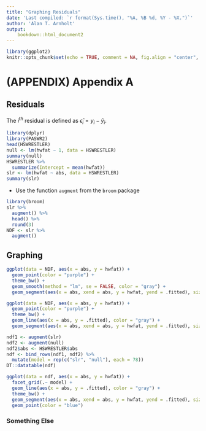 ```yaml
---
title: "Graphing Residuals"
date: 'Last compiled: `r format(Sys.time(), "%A, %B %d, %Y - %X.")`'
author: 'Alan T. Arnholt'
output: 
    bookdown::html_document2
---
```


```r
library(ggplot2)
knitr::opts_chunk$set(echo = TRUE, comment = NA, fig.align = "center", warning = FALSE, message = FALSE)
```

# (APPENDIX) Appendix A {-}

## Residuals

The $i^{th}$ residual is defined as $\hat{\epsilon}_i = y_i - \hat{y}_i$.


```r
library(dplyr)
library(PASWR2)
head(HSWRESTLER)
null <- lm(hwfat ~ 1, data = HSWRESTLER)
summary(null)
HSWRESTLER %>% 
  summarize(Intercept = mean(hwfat))
slr <- lm(hwfat ~ abs, data = HSWRESTLER)
summary(slr)
```

* Use the function `augment` from the `broom` package

```r
library(broom)
slr %>% 
  augment() %>% 
  head() %>% 
  round(3)
NDF <- slr %>% 
  augment()
```

## Graphing

```r
ggplot(data = NDF, aes(x = abs, y = hwfat)) + 
  geom_point(color = "purple") + 
  theme_bw() + 
  geom_smooth(method = "lm", se = FALSE, color = "gray") + 
  geom_segment(aes(x = abs, xend = abs, y = hwfat, yend = .fitted), size = 0.25)
```

```r
ggplot(data = NDF, aes(x = abs, y = hwfat)) + 
  geom_point(color = "purple") + 
  theme_bw() + 
  geom_line(aes(x = abs, y = .fitted), color = "gray") + 
  geom_segment(aes(x = abs, xend = abs, y = hwfat, yend = .fitted), size = 0.25)
```


```r
ndf1 <- augment(slr)
ndf2 <- augment(null)
ndf2$abs <- HSWRESTLER$abs
ndf <- bind_rows(ndf1, ndf2) %>% 
  mutate(model = rep(c("slr", "null"), each = 78)) 
DT::datatable(ndf)
```

```r
ggplot(data = ndf, aes(x = abs, y = hwfat)) +
  facet_grid(.~ model) + 
  geom_line(aes(x = abs, y = .fitted), color = "gray") + 
  theme_bw() + 
  geom_segment(aes(x = abs, xend = abs, y = hwfat, yend = .fitted), size = 0.25, linetype = "dotted") + 
  geom_point(color = "blue") 
```

### Something Else 
